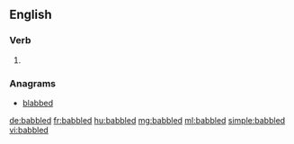 ==English==

===Verb===
{{head|en}}

# {{en-past of|babble}}

===Anagrams===
* [[blabbed#English|blabbed]]

[[de:babbled]]
[[fr:babbled]]
[[hu:babbled]]
[[mg:babbled]]
[[ml:babbled]]
[[simple:babbled]]
[[vi:babbled]]